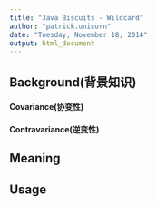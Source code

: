 ```yaml
---
title: "Java Biscuits - Wildcard"
author: "patrick.unicorn"
date: "Tuesday, November 18, 2014"
output: html_document
---
```


## Background(背景知识)

#### Covariance(协变性)


#### Contravariance(逆变性)

## Meaning

## Usage